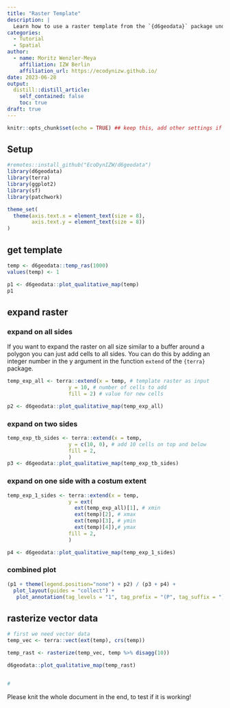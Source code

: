 ```yaml
---
title: "Raster Template"
description: |
  Learn how to use a raster template from the `{d6geodata}` package und how to multiple/expand it. In the end we will rasterize a shapefile with the raster and have a look into different extraction functions.
categories:
  - Tutorial
  - Spatial
author:
  - name: Moritz Wenzler-Meya
    affiliation: IZW Berlin
    affiliation_url: https://ecodynizw.github.io/
date: 2023-06-28
output:
  distill::distill_article:
    self_contained: false
    toc: true
draft: true
---
```


```r
knitr::opts_chunk$set(echo = TRUE) ## keep this, add other settings if needed
```

## Setup {#setup}

```r
#remotes::install_github("EcoDynIZW/d6geodata")
library(d6geodata)
library(terra)
library(ggplot2)
library(sf)
library(patchwork)

theme_set(
  theme(axis.text.x = element_text(size = 8),
        axis.text.y = element_text(size = 8))
) 
```


## get template {#template}

```r
temp <- d6geodata::temp_ras(1000)
values(temp) <- 1

p1 <- d6geodata::plot_qualitative_map(temp) 
p1
```

## expand raster {#expand}

### expand on all sides

If you want to expand the raster on all size similar to a buffer around a polygon you can just add cells to all sides. You can do this by adding an integer number in the y argument in the function `extend` of the `{terra}` package.

```r
temp_exp_all <- terra::extend(x = temp, # template raster as input
                    y = 10, # number of cells to add
                    fill = 2) # value for new cells

p2 <- d6geodata::plot_qualitative_map(temp_exp_all)
```

### expand on two sides

```r
temp_exp_tb_sides <- terra::extend(x = temp, 
                    y = c(10, 0), # add 10 cells on top and below
                    fill = 2,
                    )
p3 <- d6geodata::plot_qualitative_map(temp_exp_tb_sides)
```

### expand on one side with a costum extent

```r
temp_exp_1_sides <- terra::extend(x = temp, 
                    y = ext(
                      ext(temp_exp_all)[1], # xmin
                      ext(temp)[2], # xmax
                      ext(temp)[3], # ymin
                      ext(temp)[4]),# ymax
                    fill = 2,
                    )

p4 <- d6geodata::plot_qualitative_map(temp_exp_1_sides)
```

### combined plot

```r
(p1 + theme(legend.position="none") + p2) / (p3 + p4) + 
  plot_layout(guides = "collect") +
   plot_annotation(tag_levels = "1", tag_prefix = "(P", tag_suffix = ")")
```

## rasterize vector data {#rasterize}

```r
# first we need vector data
temp_vec <- terra::vect(ext(temp), crs(temp))

temp_rast <- rasterize(temp_vec, temp %>% disagg(10))

d6geodata::plot_qualitative_map(temp_rast)


#
```

Please knit the whole document in the end, to test if it is working!

